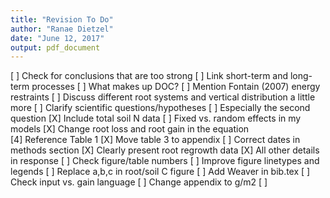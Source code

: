 ```yaml
---
title: "Revision To Do"
author: "Ranae Dietzel"
date: "June 12, 2017"
output: pdf_document
---
```

[ ] Check for conclusions that are too strong
[ ] Link short-term and long-term processes
[ ] What makes up DOC?
[ ] Mention Fontain (2007) energy restraints
[ ] Discuss different root systems and vertical distribution a little more
[ ] Clarify scientific questions/hypotheses
[ ] Especially the second question
[X] Include total soil N data
[ ] Fixed vs. random effects in my models
[X] Change root loss and root gain in the equation  
[4] Reference Table 1
[X] Move table 3 to appendix
[ ] Correct dates in methods section
[X] Clearly present root regrowth data
[X] All other details in response
[ ] Check figure/table numbers
[ ] Improve figure linetypes and legends
[ ] Replace a,b,c in root/soil C figure
[ ] Add Weaver in bib.tex
[ ] Check input vs. gain language
[ ] Change appendix to g/m2
[ ] 